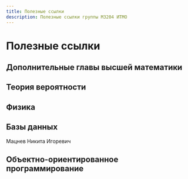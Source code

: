 ```yaml
---
title: Полезные ссылки
description: Полезные ссылки группы M3204 ИТМО
---
```


# Полезные ссылки


<Deadlines />


<AppInstall />

## Дополнительные главы высшей математики


## Теория вероятности


## Физика


## Базы данных

Мацнев Никита Игоревич

## Объектно-ориентированное программирование



<EditPageLink filePath="/src/pages/index.mdx" />
